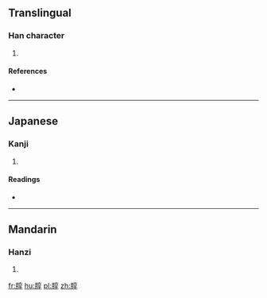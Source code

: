 ==Translingual==

===Han character===
{{Han char|rn=74|rad=月|as=08|sn=12|four=|canj=月卜口木 (BYRD)|ids=⿰[[月]][[享]]}}

# {{defn|Han|sort=月08}}

====References====
* {{Han ref|kx=0506.020|dkj=14373|dj=0885.060|hdz=32090.040|uh=671C|ud=26396}}

----

==Japanese==

===Kanji===
{{ja-kanji|grade=|rs=月08}}

# {{defn|lang=ja|sort=月08}}

====Readings====
* {{ja-readings|on=[[とん]] (ton)|kun=[[つきのひかり]] (tsukinohikari)}}

----

==Mandarin==

===Hanzi===
{{cmn-hanzi|pin=[[tūn]] ([[tun1]])|wg=t'un<sup>1</sup>}}

# {{defn|lang=cmn|sort=月08}}

[[fr:朜]]
[[hu:朜]]
[[pl:朜]]
[[zh:朜]]